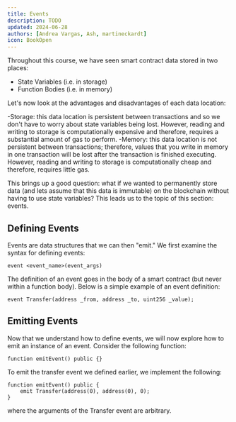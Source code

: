 ```yaml
---
title: Events
description: TODO
updated: 2024-06-28
authors: [Andrea Vargas, Ash, martineckardt]
icon: BookOpen
---
```


Throughout this course, we have seen smart contract data stored in two places:
- State Variables (i.e. in storage)
- Function Bodies (i.e. in memory)

Let's now look at the advantages and disadvantages of each data location:

-Storage: this data location is persistent between transactions and so we don't have to worry about state variables being lost. However, reading and writing to storage is computationally expensive and therefore, requires a substantial amount of gas to perform.
-Memory:  this data location is not persistent between transactions; therefore, values that you write in memory in one transaction will be lost after the transaction is finished executing. However, reading and writing to storage is computationally cheap and therefore, requires little gas. 

This brings up a good question: what if we wanted to permanently store data (and lets assume that this data is immutable) on the blockchain without having to use state variables? This leads us to the topic of this section: events.

## Defining Events

Events are data structures that we can then "emit." We first examine the syntax for defining events:
```solidity
event <event_name>(event_args)
```

The definition of an event goes in the body of a smart contract (but never within a function body). Below is a simple example of an event definition:

```solidity
event Transfer(address _from, address _to, uint256 _value);
```

## Emitting Events

Now that we understand how to define events, we will now explore how to emit an instance of an event. Consider the following function:

```solidity
function emitEvent() public {}
```

To emit the transfer event we defined earlier, we implement the following:

```solidity
function emitEvent() public {
    emit Transfer(address(0), address(0), 0);
}
```

where the arguments of the Transfer event are arbitrary. 